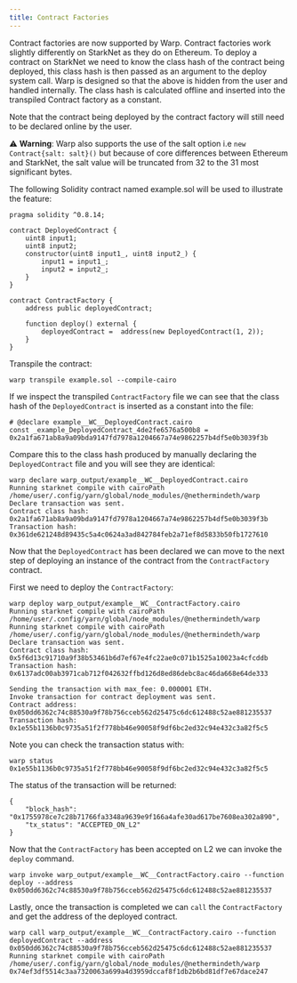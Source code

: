 ```yaml
---
title: Contract Factories
---
```


Contract factories are now supported by Warp. Contract factories work slightly differently on StarkNet as they do on Ethereum.
To deploy a contract on StarkNet we need to know the class hash of the contract being deployed, this class hash is then passed
as an argument to the deploy system call. Warp is designed so that the above is hidden from the user and handled internally.
The class hash is calculated offline and inserted into the transpiled Contract factory as a constant.

Note that the contract being deployed by the contract factory will still need to be declared online by the user.

:warning: **Warning**: Warp also supports the use of the salt option i.e `new Contract{salt: salt}()` but because of core differences
between Ethereum and StarkNet, the salt value will be truncated from 32 to the 31 most significant bytes.

The following Solidity contract named example.sol will be used to illustrate the feature:

```
pragma solidity ^0.8.14;

contract DeployedContract {
	uint8 input1;
	uint8 input2;
	constructor(uint8 input1_, uint8 input2_) {
		input1 = input1_;
		input2 = input2_;
	}
}

contract ContractFactory {
	address public deployedContract;

	function deploy() external {
		deployedContract =  address(new DeployedContract(1, 2));
	}
}
```

Transpile the contract:

```
warp transpile example.sol --compile-cairo
```

If we inspect the transpiled `ContractFactory` file we can see that the class hash of the `DeployedContract` is inserted as a constant into the file:

```
# @declare example__WC__DeployedContract.cairo
const _example_DeployedContract_4de2fe6576a500b8 = 0x2a1fa671ab8a9a09bda9147fd7978a1204667a74e9862257b4df5e0b3039f3b
```

Compare this to the class hash produced by manually declaring the `DeployedContract` file and you will see they are identical:

```
warp declare warp_output/example__WC__DeployedContract.cairo
Running starknet compile with cairoPath /home/user/.config/yarn/global/node_modules/@nethermindeth/warp
Declare transaction was sent.
Contract class hash: 0x2a1fa671ab8a9a09bda9147fd7978a1204667a74e9862257b4df5e0b3039f3b
Transaction hash: 0x361de621248d89435c5a4c0624a3ad842784feb2a71ef8d5833b50fb1727610
```

Now that the `DeployedContract` has been declared we can move to the next step of deploying an instance of the contract from the `ContractFactory` contract.

First we need to deploy the `ContractFactory`:

```
warp deploy warp_output/example__WC__ContractFactory.cairo
Running starknet compile with cairoPath /home/user/.config/yarn/global/node_modules/@nethermindeth/warp
Running starknet compile with cairoPath /home/user/.config/yarn/global/node_modules/@nethermindeth/warp
Declare transaction was sent.
Contract class hash: 0x5f6d13c91710a9f38b53461b6d7ef67e4fc22ae0c071b1525a10023a4cfcddb
Transaction hash: 0x6137adc00ab3971cab712f042632ffbd126d8ed86debc8ac46da668e64de333

Sending the transaction with max_fee: 0.000001 ETH.
Invoke transaction for contract deployment was sent.
Contract address: 0x050dd6362c74c88530a9f78b756cceb562d25475c6dc612488c52ae881235537
Transaction hash: 0x1e55b1136b0c9735a51f2f778bb46e90058f9df6bc2ed32c94e432c3a82f5c5
```

Note you can check the transaction status with:

```
warp status 0x1e55b1136b0c9735a51f2f778bb46e90058f9df6bc2ed32c94e432c3a82f5c5
```

The status of the transaction will be returned:

```
{
    "block_hash": "0x1755978ce7c28b71766fa3348a9639e9f166a4afe30ad617be7608ea302a890",
    "tx_status": "ACCEPTED_ON_L2"
}
```

Now that the `ContractFactory` has been accepted on L2 we can invoke the `deploy` command.

```
warp invoke warp_output/example__WC__ContractFactory.cairo --function deploy --address 0x050dd6362c74c88530a9f78b756cceb562d25475c6dc612488c52ae881235537
```

Lastly, once the transaction is completed we can `call` the `ContractFactory` and get the address of the deployed contract.

```
warp call warp_output/example__WC__ContractFactory.cairo --function deployedContract --address 0x050dd6362c74c88530a9f78b756cceb562d25475c6dc612488c52ae881235537
Running starknet compile with cairoPath /home/user/.config/yarn/global/node_modules/@nethermindeth/warp
0x74ef3df5514c3aa7320063a699a4d3959dccaf8f1db2b6bd81df7e67dace247
```
